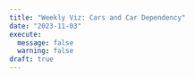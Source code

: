 ```yaml
---
title: "Weekly Viz: Cars and Car Dependency"
date: "2023-11-03"
execute: 
  message: false
  warning: false
draft: true
---
```


```r

```
